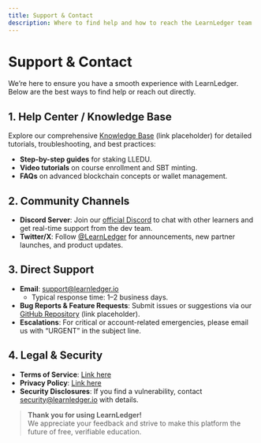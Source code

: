 ```yaml
---
title: Support & Contact
description: Where to find help and how to reach the LearnLedger team
---
```


# Support & Contact

We’re here to ensure you have a smooth experience with LearnLedger. Below are the best ways to find help or reach out directly.

## 1. Help Center / Knowledge Base
Explore our comprehensive [Knowledge Base](#) (link placeholder) for detailed tutorials, troubleshooting, and best practices:
- **Step-by-step guides** for staking LLEDU.
- **Video tutorials** on course enrollment and SBT minting.
- **FAQs** on advanced blockchain concepts or wallet management.

## 2. Community Channels

- **Discord Server**: Join our [official Discord](#) to chat with other learners and get real-time support from the dev team.  
- **Twitter/X**: Follow [@LearnLedger](#) for announcements, new partner launches, and product updates.

## 3. Direct Support

- **Email**: [support@learnledger.io](mailto:support@learnledger.io)  
  - Typical response time: 1–2 business days.  
- **Bug Reports & Feature Requests**: Submit issues or suggestions via our [GitHub Repository](#) (link placeholder).  
- **Escalations**: For critical or account-related emergencies, please email us with “URGENT” in the subject line.

## 4. Legal & Security

- **Terms of Service**: [Link here](#)  
- **Privacy Policy**: [Link here](#)  
- **Security Disclosures**: If you find a vulnerability, contact security@learnledger.io with details.

> **Thank you for using LearnLedger!**  
> We appreciate your feedback and strive to make this platform the future of free, verifiable education.
